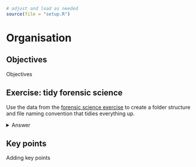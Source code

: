 ```r
# adjust and load as needed
source(file = "setup.R")
```

# Organisation

## Objectives
:::objectives
Objectives
:::


## Exercise: tidy forensic science
:::exercise
Use the data from the [forensic science exercise](#forensic-science) to create a folder structure and file naming convention that tidies everything up.

<details><summary>Answer</summary>
With answers
</details>
:::

## Key points

:::keypoints
Adding key points
:::
